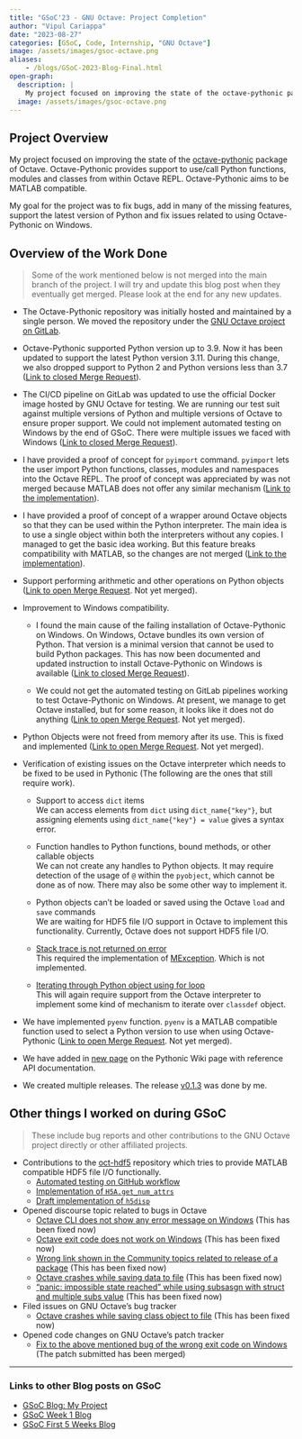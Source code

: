 ```yaml
---
title: "GSoC'23 - GNU Octave: Project Completion"
author: "Vipul Cariappa"
date: "2023-08-27"
categories: [GSoC, Code, Internship, "GNU Octave"]
image: /assets/images/gsoc-octave.png
aliases:
    - /blogs/GSoC-2023-Blog-Final.html
open-graph:
  description: |
    My project focused on improving the state of the octave-pythonic package of Octave. Octave-Pythonic provides support to use/call Python functions, modules and classes from within Octave REPL. Octave-Pythonic aims to be MATLAB compatible...
  image: /assets/images/gsoc-octave.png
---
```



## Project Overview

My project focused on improving the state of the [octave-pythonic](https://gnu-octave.github.io/packages/pythonic/)
package of Octave. Octave-Pythonic provides support to use/call Python functions,
modules and classes from within Octave REPL. Octave-Pythonic aims to be MATLAB compatible.

My goal for the project was to fix bugs, add in many of the missing features,
support the latest version of Python and fix issues related to using Octave-Pythonic on Windows.

## Overview of the Work Done

> Some of the work mentioned below is not merged into the main branch of the project.
> I will try and update this blog post when they eventually get merged. Please look at the end for any new updates. 


- The Octave-Pythonic repository was initially hosted and maintained by a single person.
We moved the repository under the [GNU Octave project on GitLab](https://gitlab.com/gnu-octave/octave-pythonic).

- Octave-Pythonic supported Python version up to 3.9. Now it has been updated to support the latest Python version 3.11.
During this change, we also dropped support to Python 2 and Python versions less than 3.7
([Link to closed Merge Request](https://gitlab.com/gnu-octave/octave-pythonic/-/merge_requests/75)).

- The CI/CD pipeline on GitLab was updated to use the official Docker image hosted by GNU Octave for testing.
We are running our test suit against multiple versions of Python and multiple versions of Octave to ensure proper
support. We could not implement automated testing on Windows by the end of GSoC.
There were multiple issues we faced with Windows ([Link to closed Merge Request](https://gitlab.com/gnu-octave/octave-pythonic/-/merge_requests/79)).

- I have provided a proof of concept for `pyimport` command. `pyimport` lets the user import Python functions, classes,
modules and namespaces into the Octave REPL.
The proof of concept was appreciated by was not merged because MATLAB does not offer any similar mechanism
([Link to the implementation](https://gitlab.com/Vipul-Cariappa/octave-pythonic/-/tree/pyimport?ref_type=heads)).

- I have provided a proof of concept of a wrapper around Octave objects so that they can be used within the Python
interpreter. The main idea is to use a single object within both the interpreters without any copies.
I managed to get the basic idea working. But this feature breaks compatibility with MATLAB,
so the changes are not merged ([Link to the implementation](https://gitlab.com/Vipul-Cariappa/octave-pythonic/-/tree/oct-object?ref_type=heads)).

- Support performing arithmetic and other operations on Python objects
([Link to open Merge Request](https://gitlab.com/gnu-octave/octave-pythonic/-/merge_requests/98). Not yet merged).

- Improvement to Windows compatibility.

    - I found the main cause of the failing installation of Octave-Pythonic on Windows.
    On Windows, Octave bundles its own version of Python.
    That version is a minimal version that cannot be used to build Python packages.
    This has now been documented and updated instruction to install Octave-Pythonic on Windows is available
    ([Link to closed Merge Request](https://gitlab.com/gnu-octave/octave-pythonic/-/merge_requests/100)).

    - We could not get the automated testing on GitLab pipelines working to test Octave-Pythonic on Windows.
    At present, we manage to get Octave installed, but for some reason, it looks like it does not do anything
    ([Link to open Merge Request](https://gitlab.com/gnu-octave/octave-pythonic/-/merge_requests/86). Not yet merged).

- Python Objects were not freed from memory after its use. This is fixed and implemented
([Link to open Merge Request](https://gitlab.com/gnu-octave/octave-pythonic/-/merge_requests/80). Not yet merged).

- Verification of existing issues on the Octave interpreter which needs to be fixed to be used in Pythonic
(The following are the ones that still require work).
    
    - Support to access `dict` items<br>
    We can access elements from `dict` using `dict_name{"key"}`,
    but assigning elements using `dict_name{"key"} = value` gives a syntax error.

    - Function handles to Python functions, bound methods, or other callable objects<br>
    We can not create any handles to Python objects.
    It may require detection of the usage of `@` within the `pyobject`, which cannot be done as of now.
    There may also be some other way to implement it.

    - Python objects can’t be loaded or saved using the Octave `load` and `save` commands<br>
    We are waiting for HDF5 file I/O support in Octave to implement this functionality.
    Currently, Octave does not support HDF5 file I/O.

    - [Stack trace is not returned on error](https://gitlab.com/gnu-octave/octave-pythonic/-/issues/1)<br>
    This required the implementation of [MException](https://savannah.gnu.org/bugs/?40828). Which is not implemented.

    - [Iterating through Python object using for loop](https://gitlab.com/gnu-octave/octave-pythonic/-/issues/73)<br>
    This will again require support from the Octave interpreter to implement some kind of mechanism to iterate over
    `classdef` object.

- We have implemented `pyenv` function.
`pyenv` is a MATLAB compatible function used to select a Python version to use when using Octave-Pythonic
([Link to open Merge Request](https://gitlab.com/gnu-octave/octave-pythonic/-/merge_requests/82). Not yet merged).

- We have added in [new page](https://wiki.octave.org/Pythonic/fullAPI) on the Pythonic Wiki page with reference API documentation.

- We created multiple releases. The release [v0.1.3](https://gitlab.com/gnu-octave/octave-pythonic/-/releases/v0.1.3) was done by me.

## Other things I worked on during GSoC

> These include bug reports and other contributions to the GNU Octave project directly or other affiliated projects.

- Contributions to the [oct-hdf5](https://github.com/pantxo/oct-hdf5) repository which tries to provide MATLAB compatible HDF5 file I/O functionally.
    - [Automated testing on GitHub workflow](https://github.com/pantxo/oct-hdf5/pull/3)
    - [Implementation of `H5A.get_num_attrs`](https://github.com/pantxo/oct-hdf5/pull/1)
    - [Draft implementation of `h5disp`](https://github.com/pantxo/oct-hdf5/pull/2)
- Opened discourse topic related to bugs in Octave
    - [Octave CLI does not show any error message on Windows](https://octave.discourse.group/t/octave-cli-does-not-show-any-error-message-on-windows/4689/61) (This has been fixed now)
    - [Octave exit code does not work on Windows](https://octave.discourse.group/t/octave-exit-code-does-not-work-on-windows/4690/11) (This has been fixed now)
    - [Wrong link shown in the Community topics related to release of a package](https://octave.discourse.group/t/wrong-link-shown-in-the-community-topics-related-to-release-of-a-package/4663/3) (This has been fixed now)
    - [Octave crashes while saving data to file](https://octave.discourse.group/t/octave-crashes-while-saving-data-to-file/4503/3) (This has been fixed now)
    - ["panic: impossible state reached" while using subsasgn with struct and multiple subs value](https://octave.discourse.group/t/panic-impossible-state-reached-while-using-subsasgn-with-struct-and-multiple-subs-value/4494/8) (This has been fixed now)
- Filed issues on GNU Octave’s bug tracker
    - [Octave crashes while saving class object to file](https://savannah.gnu.org/bugs/index.php?64220) (This has been fixed now)
- Opened code changes on GNU Octave’s patch tracker
    - [Fix to the above mentioned bug of the wrong exit code on Windows](https://savannah.gnu.org/patch/index.php?10370) (The patch submitted has been merged)

---

### Links to other Blog posts on GSoC 

- [GSoC Blog: My Project](/blogs/posts/GSoC'23-GNU-Octave-My-Project/)
- [GSoC Week 1 Blog](/blogs/posts/GSoC'23-GNU-Octave-First-Week/)
- [GSoC First 5 Weeks Blog](/blogs/posts/GSoC'23-GNU-Octave-First-Five-Weeks/)
